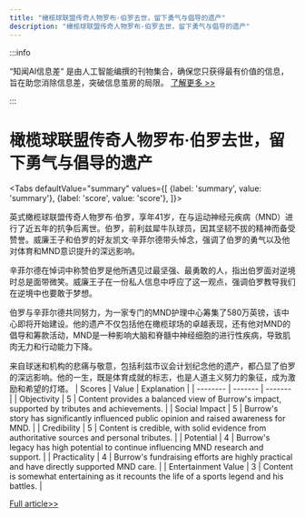 ```yaml
---
title: "橄榄球联盟传奇人物罗布·伯罗去世，留下勇气与倡导的遗产"
description: "橄榄球联盟传奇人物罗布·伯罗去世，留下勇气与倡导的遗产"
---
```



:::info

“知闻AI信息差“ 是由人工智能编撰的刊物集合，确保您只获得最有价值的信息，旨在助您消除信息差，突破信息茧房的局限。  [了解更多 >>](/)

:::

# 橄榄球联盟传奇人物罗布·伯罗去世，留下勇气与倡导的遗产


<Tabs
	defaultValue="summary"
	values={[
	{label: 'summary', value: 'summary'},
	{label: 'score', value: 'score'},
]}>
<TabItem value="summary">


英式橄榄球联盟传奇人物罗布·伯罗，享年41岁，在与运动神经元疾病（MND）进行了近五年的抗争后离世。伯罗，前利兹犀牛队球员，因其坚韧不拔的精神而备受赞誉。威廉王子和伯罗的好友凯文·辛菲尔德带头悼念，强调了伯罗的勇气以及他对体育和MND意识提升的深远影响。

辛菲尔德在悼词中称赞伯罗是他所遇见过最坚强、最勇敢的人，指出伯罗面对逆境时总是面带微笑。威廉王子在一份私人信息中呼应了这一观点，强调伯罗教导我们在逆境中也要敢于梦想。

伯罗与辛菲尔德共同努力，为一家专门的MND护理中心筹集了580万英镑，该中心即将开始建设。他的遗产不仅包括他在橄榄球场的卓越表现，还有他对MND的倡导和筹款活动，MND是一种影响大脑和脊髓中神经细胞的进行性疾病，导致肌肉无力和行动能力下降。

来自球迷和机构的悲痛与敬意，包括利兹市议会计划纪念他的遗产，都凸显了伯罗的深远影响。他的一生，既是体育成就的标志，也是人道主义努力的象征，成为激励和希望的灯塔。
</TabItem>
<TabItem value="score">
	| Scores     | Value   | Explanation |
	| -------- | ------- | ------- |
	| Objectivity  | 5    | Content provides a balanced view of Burrow's impact, supported by tributes and achievements.    |
	| Social Impact | 5     | Burrow's story has significantly influenced public opinion and raised awareness for MND.    |
	| Credibility    | 5    | Content is credible, with solid evidence from authoritative sources and personal tributes.    |
	| Potential    | 4    | Burrow's legacy has high potential to continue influencing MND research and support.    |
	| Practicality    | 4    | Burrow's fundraising efforts are highly practical and have directly supported MND care.    |
	| Entertainment Value    | 3    | Content is somewhat entertaining as it recounts the life of a sports legend and his battles.    |
</TabItem>
</Tabs>

[Full article>>](https://www.bbc.com/news/articles/cv2292d4lelo)

